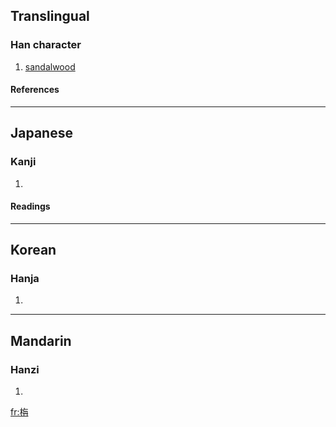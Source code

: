 ==Translingual==
===Han character===
{{Han char|rn=75|rad=木|as=06|sn=10|four=4894<sub>7</sub>|canj=木人月卜 (DOBY)}}
# [[sandalwood]]
====References====
{{Han ref|kx=0523.240|dkj=14737|dj=0912.030|hdz=21200.050|uh=6834|ud=26676|bh=D1EA|bd=53738}}

----
==Japanese==
===Kanji===
{{ja-kanji|grade=|rs=木06}}
# {{defn|Japanese}} 
====Readings====
{{ja-readings|on=[[せん]] (sen)|kun=}}

----
==Korean==
===Hanja===
{{ko-hanja|hangeul=전|eumhun=|rv=jeon|mr=chŏn|y=cen}}
# {{defn|Korean}}

----
==Mandarin==
===Hanzi===
{{cmn-hanzi|pin=[[zhān]] ([[zhan1]])|wg=chan<sup>1</sup>}}
# {{defn|Mandarin}}

[[fr:栴]]